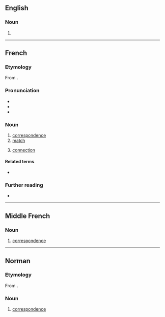 ==English==

===Noun===
{{head|en|misspelling}}

# {{misspelling of|en|correspondence}}

----

==French==

===Etymology===
From {{der|fr|ML.|correspondentia}}.

===Pronunciation===
* {{fr-IPA}}
* {{audio|fr|Fr-correspondance.ogg|Audio (la correspondance)}}
* {{rhymes|fr|ɑ̃s|s=4}}

===Noun===
{{fr-noun|f}}

# [[correspondence]]
# [[match]]
# {{lb|fr|transport}} [[connection]]

====Related terms====
* {{l|fr|correspondre}}

===Further reading===
* {{R:TLFi}}

----

==Middle French==

===Noun===
{{frm-noun|f}}

# [[correspondence]] {{gloss|mutual written communication}}

----

==Norman==

===Etymology===
From {{der|nrf|ML.|correspondentia}}.

===Noun===
{{nrf-noun|f}}

# {{lb|nrf|Jersey}} [[correspondence]]